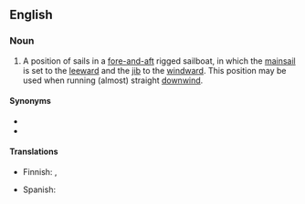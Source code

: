 {{also|goose-wing|goosewing}}
==English==

===Noun===
{{en-noun}}

# {{lb|en|nautical}} A position of sails in a [[fore-and-aft]] rigged sailboat, in which the [[mainsail]] is set to the [[leeward]] and the [[jib]] to the [[windward]]. This position may be used when running (almost) straight [[downwind]].

====Synonyms====
* {{l|en|gull wing}}
* {{l|en|wing and wing}}

====Translations====
{{trans-top|sail positioning}}
* Finnish: {{t+|fi|virsikirja}}, {{t|fi|virsari}}
{{trans-mid}}
* Spanish: {{t|es|orejas de burro}}
{{trans-bottom}}